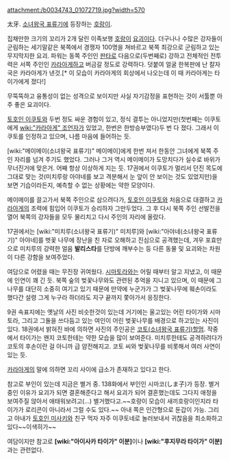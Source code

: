attachment:/b0034743_01072719.jpg?width=570

太牙. [[소녀왕국 표류기]]에 등장하는 [[호랑이]].

집채만한 크기의 꼬리가 2개 달린 이족보행 [[호랑이]] [[요괴]]이다. 더구나나 수많은 강자들이 군림하는 세기말같은 북쪽에서 경쟁자 100명을 쳐바르고 북쪽 최강으로 군림하고 있는 무지막지한 요괴. 파워는 동쪽 주인인 [[판타로]] 다음으로(두번째로) 강하고 전체적인 전투력은 서쪽 주인인 [[카라아게]]하고 버금갈 정도로 강력하다. 덧붙여 얼굴 한복판에 난 칼자국은 카라아게가 낸것.[* 이 모습이 카라아게의 회상에서 나오는데 이 때 카라아게는 타이가에게 졌다!]

무뚝뚝하고 융통성이 없는 성격으로 보이지만 사실 자기감정을 표현하는 것이 서툴뿐 아주 좋은 요괴이다. 

[[토호인 이쿠토]]와 두번 정도 싸운 경험이 있고, 정식 결투는 아니었지만(첫번째는 이쿠토에게 [[wiki:"카라아게" 조언자]]가 있었고, 한번은 한방승부였다)두 번 다 졌다. 그래서 이쿠토를 인정하고 있으며, 나름 마음에 들어하는 듯.

[wiki:"메이메이(소녀왕국 표류기)" 메이메이]에게 한번 져서 한동안 그녀에게 북쪽 주인 자리를 넘겨 주기도 했었다. 그러나 그거 역시 메이메이가 도망치다가 실수로 바위가 무너진거에 맞은거. 어째 항상 이상하게 지는 듯. 17권에서 이쿠토가 멀리서 던진 목도에 그대로 맞는 것(미치루랑 아야네를 보고 격분해서 눈 앞이 안 보이는 것도 있었지만)을 보면 기습이라든지, 예측할 수 없는 상황에는 약한 모양이다.

메이메이를 끌고가서 북쪽 주인으로 삼으려다가, [[토호인 이쿠토]]와 처음으로 대결하고 [[카라아게]]의 조력에 힘입어 이쿠토가 승리하자 그만두었다. 그 후 다시 북쪽 주인 선발전을 열어 북쪽의 강자들을 모두 물리치고 다시 주인의 자리에 올랐다.

17권에서는  [wiki:"미치루(소녀왕국 표류기)" 미치루]와  [wiki:"아야네(소녀왕국 표류기)" 아야네]를 벗꽃 나무에 장난을 친 자로 오해하고 진심으로 공격했는데, 겨우 포효만으로 미치루의 강력한 얼음 '''발리스타'''를 단방에 깨부수는 등 다른 동물 및 요괴와는 차원이 다른 강함을 보여주었다.

여담으로 어렸을 때는 무진장 귀여웠다. [[시마토라]]와는 어릴 때부터 알고 지냈고, 이 때문에 인연이 꽤 긴 듯. 북쪽 숲의 벚꽃나무와도 관련된 추억을 지니고 있으며, 이 때문에 그 나무를 대단히 소중히 여기고 있기 때문에 만약에 누군가가 그 벚꽃나무에 훼손이라도 했다간 설령 그게 누구라 하더라도 지구 끝까지 쫓아가서 응징한다. 

9권  속표지에는 옛날의 사진 비슷한것이 있는데 거기에는 울고있는 어린 타이가와 시마토라, 그리고 그둘을 쓰다듬고 있는 여인이 어린 벚꽃나무를 배경으로 하고있는 사진이 있다. 18권에서 밝혀진 바에 의하면 사진의 주인공은 [[코토(소녀왕국 표류기)]]할멈. 작중에서 타이가는 왠지 코토한테는 약한 모습을 많이 보여준다. 미치루한테도 공격하려다가 코토의 후손이란 걸 아니까 급 얌전해지고. 코토 씨와 벚꽃나무를 비롯해서 여러 사연이 있는 듯. 

[[카라아게]]의 말에 의하면 꼬리 사이에 급소가 존재하고 있다고 한다.

참고로 부인이 있는데 지금은 별거 중. 138화에서 부인인 시마코(しま子)가 등장. 별거중인 이유가 요괴가 되면 결혼해준다고 해서 요괴가 되어 결혼했는데도 그다지 애정을 보여주질 않아서 애태워보려고(...) 별거했다고.~~호랑이 모습이 새끼호랑이인지라 타이가가 로리콘이 아니라서 그럴 수도 있다.~~ 아내 쪽은 인간형으로 둔갑이 가능. 그리고 아내가 [[토호인 미사키]]와 친구 먹자 자주 이쿠토네로 놀러보내서 귀찮음을 최소화하고 있다~~이색히가~~

여담이지만 참고로 '''[wiki:"아이사카 타이가" 이분]'''이나 '''[wiki:"후지무라 타이가" 이분]'''과는 관련없다.
